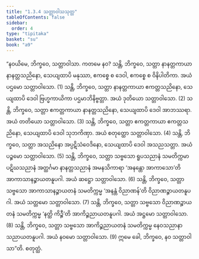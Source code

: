 ```yaml
---
title: "1.3.4 သတ္တာဝါသသုတ္တ"
tableOfContents: false
sidebar:
  order: 4
type: "tipitaka"
basket: "su"
book: "a9"
---
```



<DynamicBreadcrumb />

<Division number="24" book="a9" e="ch" v="17" p="201">

<Paragraph number="198" book="a9">
“နဝယိမေ, ဘိက္ခဝေ, သတ္တာဝါသာ. ကတမေ နဝ? သန္တိ, ဘိက္ခဝေ, သတ္တာ နာနတ္တကာယာ နာနတ္တသညိနော, သေယျထာပိ မနုဿာ, ဧကစ္စေ စ ဒေဝါ, ဧကစ္စေ စ ဝိနိပါတိကာ. အယံ ပဌမော သတ္တာဝါသော. (1)
</Paragraph>

<Paragraph number="199" book="a9">
သန္တိ, ဘိက္ခဝေ, သတ္တာ နာနတ္တကာယာ ဧကတ္တသညိနော, သေယျထာပိ ဒေဝါ ဗြဟ္မကာယိကာ ပဌမာဘိနိဗ္ဗတ္တာ. အယံ ဒုတိယော သတ္တာဝါသော. (2)
</Paragraph>

<Paragraph number="200" book="a9">
သန္တိ, ဘိက္ခဝေ, သတ္တာ ဧကတ္တကာယာ နာနတ္တသညိနော, သေယျထာပိ ဒေဝါ အာဘဿရာ. အယံ တတိယော သတ္တာဝါသော. (3)
</Paragraph>

<Paragraph number="201" book="a9">
သန္တိ, ဘိက္ခဝေ, သတ္တာ ဧကတ္တကာယာ ဧကတ္တသညိနော, သေယျထာပိ ဒေဝါ သုဘကိဏှာ. အယံ စတုတ္ထော သတ္တာဝါသော. (4)
</Paragraph>

<Paragraph number="202" book="a9">
သန္တိ, ဘိက္ခဝေ, သတ္တာ အသညိနော အပ္ပဋိသံဝေဒိနော, သေယျထာပိ ဒေဝါ အသညသတ္တာ. အယံ ပဉ္စမော သတ္တာဝါသော. (5)
</Paragraph>

<Paragraph number="203" book="a9">
သန္တိ, ဘိက္ခဝေ, သတ္တာ သဗ္ဗသော ရူပသညာနံ သမတိက္ကမာ ပဋိဃသညာနံ အတ္ထင်္ဂမာ နာနတ္တသညာနံ အမနသိကာရာ ‘အနန္တော အာကာသော’တိ အာကာသာနဉ္စာယတနူပဂါ. အယံ ဆဋ္ဌော သတ္တာဝါသော. (6)
</Paragraph>

<Paragraph number="204" book="a9">
သန္တိ, ဘိက္ခဝေ, သတ္တာ သဗ္ဗသော အာကာသာနဉ္စာယတနံ သမတိက္ကမ္မ ‘အနန္တံ ဝိညာဏန်’တိ ဝိညာဏဉ္စာယတနူပဂါ. အယံ သတ္တမော သတ္တာဝါသော. (7)
</Paragraph>

<Paragraph number="205" book="a9">
သန္တိ, ဘိက္ခဝေ, သတ္တာ သဗ္ဗသော ဝိညာဏဉ္စာယတနံ သမတိက္ကမ္မ ‘နတ္ထိ ကိဉ္စီ’တိ အာကိဉ္စညာယတနူပဂါ. အယံ အဋ္ဌမော သတ္တာဝါသော. (8)
</Paragraph>

<Paragraph number="206" book="a9">
သန္တိ, ဘိက္ခဝေ, သတ္တာ သဗ္ဗသော အာကိဉ္စညာယတနံ သမတိက္ကမ္မ နေဝသညာနာသညာယတနူပဂါ. အယံ နဝမော သတ္တာဝါသော. (9)
</Paragraph>

<Paragraph number="207" book="a9">
ဣမေ ခေါ, ဘိက္ခဝေ, နဝ သတ္တာဝါသာ”တိ.

</Paragraph>
</Division>

<Paragraph number="208" type="center" book="a9">
စတုတ္ထံ.
</Paragraph>